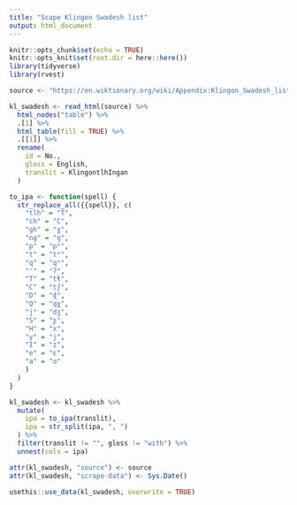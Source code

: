 ```yaml
---
title: "Scape Klingon Swadesh list"
output: html_document
---
```


```r
knitr::opts_chunk$set(echo = TRUE)
knitr::opts_knit$set(root.dir = here::here())
library(tidyverse)
library(rvest)
```

```r
source <- "https://en.wiktionary.org/wiki/Appendix:Klingon_Swadesh_list"

kl_swadesh <- read_html(source) %>%
  html_nodes("table") %>%
  .[1] %>%
  html_table(fill = TRUE) %>%
  .[[1]] %>%
  rename(
    id = No.,
    gloss = English,
    translit = KlingontlhIngan
  )
```

```r
to_ipa <- function(spell) {
  str_replace_all({{spell}}, c(
    "tlh" = "T",
    "ch" = "C",
    "gh" = "ɣ",
    "ng" = "ŋ",
    "p" = "pʰ",
    "t" = "tʰ",
    "q" = "qʰ",
    "'" = "ʔ",
    "T" = "tɬ",
    "C" = "tʃ",
    "D" = "ɖ",
    "Q" = "qχ",
    "j" = "dʒ",
    "S" = "ʂ",
    "H" = "x",
    "y" = "j",
    "I" = "ɪ",
    "e" = "ɛ",
    "a" = "ɑ"
    )
  )
}

kl_swadesh <- kl_swadesh %>%
  mutate(
    ipa = to_ipa(translit),
    ipa = str_split(ipa, ", ")
  ) %>%
  filter(translit != "", gloss != "with") %>%
  unnest(cols = ipa)

attr(kl_swadesh, "source") <- source
attr(kl_swadesh, "scrape-data") <- Sys.Date()
```

```r
usethis::use_data(kl_swadesh, overwrite = TRUE)
```


